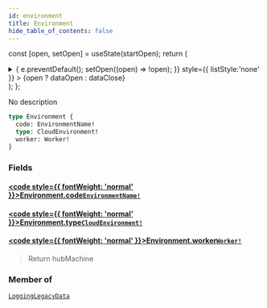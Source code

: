 ```yaml
---
id: environment
title: Environment
hide_table_of_contents: false
---
```






const [open, setOpen] = useState(startOpen);
return (
<details {...(open ? { open: true } : {})} className="details" style={{ border:'none', boxShadow:'none', background:'var(--ifm-background-color)' }}>
<summary
onClick={(e) => {
e.preventDefault();
setOpen((open) => !open);
}}
style={{ listStyle:'none' }} >
{open ? dataOpen : dataClose}
</summary>
{open && children}
</details>
);
};

No description

```graphql
type Environment {
  code: EnvironmentName!
  type: CloudEnvironment!
  worker: Worker!
}
```

### Fields

#### [<code style={{ fontWeight: 'normal' }}>Environment.<b>code</b></code>](#)<Bullet />[`EnvironmentName!`](/api/scalars/environment-name) <Badge class="badge badge--secondary" text="non-null"/> <Badge class="badge badge--secondary" text="scalar"/>

>

#### [<code style={{ fontWeight: 'normal' }}>Environment.<b>type</b></code>](#)<Bullet />[`CloudEnvironment!`](/api/enums/cloud-environment) <Badge class="badge badge--secondary" text="non-null"/> <Badge class="badge badge--secondary" text="enum"/>

>

#### [<code style={{ fontWeight: 'normal' }}>Environment.<b>worker</b></code>](#)<Bullet />[`Worker!`](/api/scalars/worker) <Badge class="badge badge--secondary" text="non-null"/> <Badge class="badge badge--secondary" text="scalar"/>

> Return hubMachine

### Member of

[`LoggingLegacyData`](/api/objects/logging-legacy-data) <Badge class="badge badge--secondary" text="object"/>
